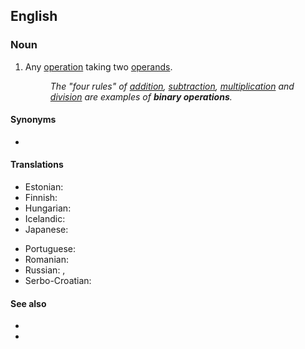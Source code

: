 ==English==

===Noun===
{{en-noun}}

# {{lb|en|algebra}} Any [[operation]] taking two [[operand]]s.
#: ''The "four rules" of [[addition]], [[subtraction]], [[multiplication]] and [[division]] are examples of '''binary operations'''.''

====Synonyms====
* {{l|en|dyadic operation}}

====Translations====
{{trans-top|two-operand operation}}
* Estonian: {{t|et|binaarne tehe}}
* Finnish: {{t|fi|binäärioperaatio}}
* Hungarian: {{t|hu|kétváltozós művelet}}
* Icelandic: {{t|is|tvístæð aðgerð|f}}
* Japanese: {{t|ja|二項演算|tr=にこうえんざん, nikō enzan}}
{{trans-mid}}
* Portuguese: {{t|pt|[[operação]] [[binária]]|f}}
* Romanian: {{t|ro|operație binară|f}}
* Russian: {{t|ru|бинарная операция|f}}, {{t|ru|двуместная операция|f}}
* Serbo-Croatian: {{t|sh|binarna operacija|f}}
{{trans-bottom}}

====See also====
* {{l|en|unary operation}}
* {{l|en|binary operator}}